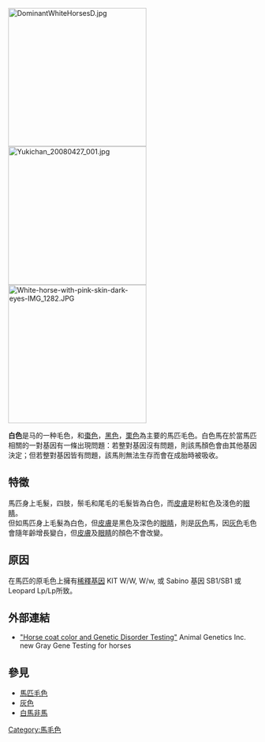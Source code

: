 [[File:DominantWhiteHorsesD.jpg|280px]]
[[File:Yukichan_20080427_001.jpg|280px]]
[[File:White-horse-with-pink-skin-dark-eyes-IMG_1282.JPG|280px]]

'''白色'''是马的一种毛色，和[[棗色_(馬)|棗色]]，[[黑色_(馬)|黑色]]，[[栗色_(馬)|栗色]]為主要的馬匹毛色。白色馬在於當馬匹相關的一對基因有一條出現問題：若整對基因沒有問題，則該馬顏色會由其他基因決定；但若整對基因皆有問題，該馬則無法生存而會在成胎時被吸收。

==特徵==
馬匹身上毛髮，四肢，鬃毛和尾毛的毛髮皆為白色，而[[皮膚|皮膚]]是粉紅色及淺色的[[眼睛|眼睛]]。
<br>但如馬匹身上毛髮為白色，但[[皮膚|皮膚]]是黑色及深色的[[眼睛|眼睛]]，則是[[灰色_(馬)|灰色]]馬，因[[灰色_(馬)|灰色]]毛色會隨年齡增長變白，但[[皮膚|皮膚]]及[[眼睛|眼睛]]的顏色不會改變。


==原因==
在馬匹的原毛色上擁有[[稀釋基因|稀釋基因]] KIT W/W, W/w, 或 Sabino 基因 SB1/SB1 或 Leopard Lp/Lp所致。

==外部連結==
*[http://www.animalgenetics.us  "Horse coat color and Genetic Disorder Testing"] {{Wayback|url=http://www.animalgenetics.us/ |date=20200825233914 }} Animal Genetics Inc. new Gray Gene Testing for horses

==參見==
*[[馬匹毛色|馬匹毛色]]
*[[灰色_(馬)|灰色]]
*[[白马非马|白馬非馬]]

[[Category:馬毛色|Category:馬毛色]]